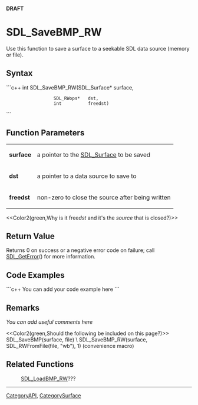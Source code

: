 <!-- pragma section-numbers off -->
<!-- pragma disable-camelcase -->
'''DRAFT'''

= SDL_SaveBMP_RW =
Use this function to save a surface to a seekable SDL data source (memory or file).


== Syntax ==
```c++
int SDL_SaveBMP_RW(SDL_Surface* surface,
                   SDL_RWops*   dst,
                   int          freedst)
```

== Function Parameters ==
{|
|'''surface'''
|a pointer to the [[SDL_Surface]] to be saved
|-
|'''dst'''
|a pointer to a data source to save to
|-
|'''freedst'''
|non-zero to close the source after being written
|}

<<Color2(green,Why is it free''dst'' and it's the ''source'' that is closed?)>> 

== Return Value ==
Returns 0 on success or a negative error code on failure; call [[SDL_GetError]]() for more information.

== Code Examples ==
```c++
You can add your code example here
```

== Remarks ==
''You can add useful comments here''

<<Color2(green,Should the following be included on this page?)>>
SDL_SaveBMP(surface, file) \
SDL_SaveBMP_RW(surface, SDL_RWFromFile(file, "wb"), 1) (convenience macro)

== Related Functions ==
:[[SDL_LoadBMP_RW]]???

----
[[CategoryAPI]], [[CategorySurface]]
